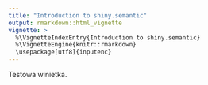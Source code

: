 ```yaml
---
title: "Introduction to shiny.semantic"
output: rmarkdown::html_vignette
vignette: >
  %\VignetteIndexEntry{Introduction to shiny.semantic}
  %\VignetteEngine{knitr::rmarkdown}
  \usepackage[utf8]{inputenc}
---
```


Testowa winietka.
